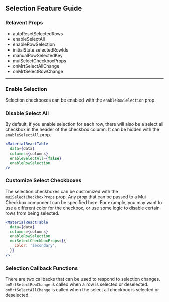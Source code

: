 
<Head>
  <title>Material React Table Docs - Selection Feature Guide</title>
</Head>

## Selection Feature Guide

### Relavent Props

- autoResetSelectedRows
- enableSelectAll
- enableRowSelection
- initialState.selectedRowIds
- manualRowSelectedKey
- muiSelectCheckboxProps
- onMrtSelectAllChange
- onMrtSelectRowChange

---

### Enable Selection

Selection checkboxes can be enabled with the `enableRowSelection` prop.

<EnableExample />

### Disable Select All

By default, if you enable selection for each row, there will also be a select all checkbox in the header of the checkbox column. It can be hidden with the `enableSelectAll` prop.

```jsx
<MaterialReactTable
  data={data}
  columns={columns}
  enableSelectAll={false}
  enableRowSelection
/>
```

### Customize Select Checkboxes

The selection checkboxes can be customized with the `muiSelectCheckboxProps` prop. Any prop that can be passed to a Mui Checkbox component can be specified here. For example, you may want to use a different color for the checkbox, or use some logic to disable certain rows from being selected.

```jsx
<MaterialReactTable
  data={data}
  columns={columns}
  enableRowSelection
  muiSelectCheckboxProps={{
    color: 'secondary',
  }}
/>
```

### Selection Callback Functions

There are two callbacks that can be used to respond to selection changes. `onMrtSelectRowChange` is called when a row is selected or deselected. `onMrtSelectAllChange` is called when the select all checkbox is selected or deselected.

<CustomizeExample />
